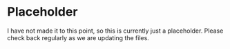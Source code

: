 # Placeholder {.unnumbered}

:::{.callout-warning}
I have not made it to this point, so this is currently just a placeholder. Please check back regularly as we are updating the files.
:::